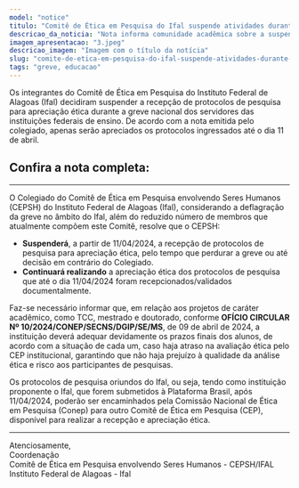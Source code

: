 ```yaml
---
model: "notice"
titulo: "Comitê de Ética em Pesquisa do Ifal suspende atividades durante a greve dos servidores"
descricao_da_noticia: "Nota informa comunidade acadêmica sobre a suspensão das atividades"
imagem_apresentacao: "3.jpeg"
descricao_imagem: "Imagem com o título da notícia"
slug: "comite-de-etica-em-pesquisa-do-ifal-suspende-atividades-durante-a-greve-dos-servidores"
tags: "greve, educacao"
---
```


Os integrantes do Comitê de Ética em Pesquisa do Instituto Federal de Alagoas (Ifal) decidiram suspender a recepção de protocolos de pesquisa para apreciação ética durante a greve nacional dos servidores das instituições federais de ensino. De acordo com a nota emitida pelo colegiado, apenas serão apreciados os protocolos ingressados até o dia 11 de abril.

## Confira a nota completa:

---

O Colegiado do Comitê de Ética em Pesquisa envolvendo Seres Humanos (CEPSH) do Instituto Federal de Alagoas (Ifal), considerando a deflagração da greve no âmbito do Ifal, além do reduzido número de membros que atualmente compõem este Comitê, resolve que o CEPSH:

- **Suspenderá**, a partir de 11/04/2024, a recepção de protocolos de pesquisa para apreciação ética, pelo tempo que perdurar a greve ou até decisão em contrário do Colegiado.
- **Continuará realizando** a apreciação ética dos protocolos de pesquisa que até o dia 11/04/2024 foram recepcionados/validados documentalmente.

Faz-se necessário informar que, em relação aos projetos de caráter acadêmico, como TCC, mestrado e doutorado, conforme **OFÍCIO CIRCULAR Nº 10/2024/CONEP/SECNS/DGIP/SE/MS**, de 09 de abril de 2024, a instituição deverá adequar devidamente os prazos finais dos alunos, de acordo com a situação de cada um, caso haja atraso na avaliação ética pelo CEP institucional, garantindo que não haja prejuízo à qualidade da análise ética e risco aos participantes de pesquisas.

Os protocolos de pesquisa oriundos do Ifal, ou seja, tendo como instituição proponente o Ifal, que forem submetidos à Plataforma Brasil, após 11/04/2024, poderão ser encaminhados pela Comissão Nacional de Ética em Pesquisa (Conep) para outro Comitê de Ética em Pesquisa (CEP), disponível para realizar a recepção e apreciação ética.

---

Atenciosamente,  
Coordenação  
Comitê de Ética em Pesquisa envolvendo Seres Humanos - CEPSH/IFAL  
Instituto Federal de Alagoas - Ifal